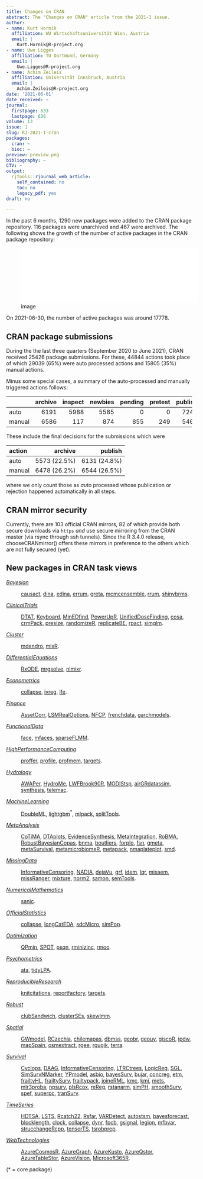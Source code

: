 ```yaml
---
title: Changes on CRAN
abstract: The "Changes on CRAN" article from the 2021-1 issue.
author:
- name: Kurt Hornik
  affiliation: WU Wirtschaftsuniversität Wien, Austria
  email: |
    Kurt.Hornik@R-project.org
- name: Uwe Ligges
  affiliation: TU Dortmund, Germany
  email: |
    Uwe.Ligges@R-project.org
- name: Achim Zeileis
  affiliation: Universität Innsbruck, Austria
  email: |
    Achim.Zeileis@R-project.org
date: '2021-06-01'
date_received: ~
journal:
  firstpage: 633
  lastpage: 636
volume: 13
issue: 1
slug: RJ-2021-1-cran
packages:
  cran: ~
  bioc: ~
preview: preview.png
bibliography: ~
CTV: ~
output:
  rjtools::rjournal_web_article:
    self_contained: no
    toc: no
    legacy_pdf: yes
draft: no

---
```







In the past 6 months, 1290 new packages were added to the CRAN package
repository. 116 packages were unarchived and 467 were archived. The
following shows the growth of the number of active packages in the CRAN
package repository:

![image](cran_growth.pdf){width="5in"}

On 2021-06-30, the number of active packages was around 17778.

## CRAN package submissions

During the the last three quarters (September 2020 to June 2021), CRAN
received 25426 package submissions. For these, 44844 actions took place
of which 29039 (65%) were auto processed actions and 15805 (35%) manual
actions.

Minus some special cases, a summary of the auto-processed and manually
triggered actions follows:

::: center
             archive   inspect   newbies   pending   pretest   publish   recheck   waiting
  -------- --------- --------- --------- --------- --------- --------- --------- ---------
  auto          6191      5988      5585         0         0      7244      2429      1602
  manual        6586       117       874       855       249      5467      1322       335
:::

These include the final decisions for the submissions which were

::: center
  action          archive        publish
  -------- -------------- --------------
  auto       5573 (22.5%)   6131 (24.8%)
  manual     6478 (26.2%)   6544 (26.5%)
:::

where we only count those as *auto* processed whose publication or
rejection happened automatically in all steps.

## CRAN mirror security

Currently, there are 103 official CRAN mirrors, 82 of which provide both
secure downloads via `https` *and* use secure mirroring from the CRAN
master (via rsync through ssh tunnels). Since the R 3.4.0 release,
chooseCRANmirror() offers these mirrors in preference to the others
which are not fully secured (yet).

## New packages in CRAN task views

[*Bayesian*](https://CRAN.R-project.org/view=Bayesian)

:   [causact](https://CRAN.R-project.org/package=causact),
    [dina](https://CRAN.R-project.org/package=dina),
    [edina](https://CRAN.R-project.org/package=edina),
    [errum](https://CRAN.R-project.org/package=errum),
    [greta](https://CRAN.R-project.org/package=greta),
    [mcmcensemble](https://CRAN.R-project.org/package=mcmcensemble),
    [rrum](https://CRAN.R-project.org/package=rrum),
    [shinybrms](https://CRAN.R-project.org/package=shinybrms).

[*ClinicalTrials*](https://CRAN.R-project.org/view=ClinicalTrials)

:   [DTAT](https://CRAN.R-project.org/package=DTAT),
    [Keyboard](https://CRAN.R-project.org/package=Keyboard),
    [MinEDfind](https://CRAN.R-project.org/package=MinEDfind),
    [PowerUpR](https://CRAN.R-project.org/package=PowerUpR),
    [UnifiedDoseFinding](https://CRAN.R-project.org/package=UnifiedDoseFinding),
    [cosa](https://CRAN.R-project.org/package=cosa),
    [crmPack](https://CRAN.R-project.org/package=crmPack),
    [presize](https://CRAN.R-project.org/package=presize),
    [randomizeR](https://CRAN.R-project.org/package=randomizeR),
    [replicateBE](https://CRAN.R-project.org/package=replicateBE),
    [rpact](https://CRAN.R-project.org/package=rpact),
    [simglm](https://CRAN.R-project.org/package=simglm).

[*Cluster*](https://CRAN.R-project.org/view=Cluster)

:   [mdendro](https://CRAN.R-project.org/package=mdendro),
    [mixR](https://CRAN.R-project.org/package=mixR).

[*DifferentialEquations*](https://CRAN.R-project.org/view=DifferentialEquations)

:   [RxODE](https://CRAN.R-project.org/package=RxODE),
    [mrgsolve](https://CRAN.R-project.org/package=mrgsolve),
    [nlmixr](https://CRAN.R-project.org/package=nlmixr).

[*Econometrics*](https://CRAN.R-project.org/view=Econometrics)

:   [collapse](https://CRAN.R-project.org/package=collapse),
    [ivreg](https://CRAN.R-project.org/package=ivreg),
    [lfe](https://CRAN.R-project.org/package=lfe).

[*Finance*](https://CRAN.R-project.org/view=Finance)

:   [AssetCorr](https://CRAN.R-project.org/package=AssetCorr),
    [LSMRealOptions](https://CRAN.R-project.org/package=LSMRealOptions),
    [NFCP](https://CRAN.R-project.org/package=NFCP),
    [frenchdata](https://CRAN.R-project.org/package=frenchdata),
    [garchmodels](https://CRAN.R-project.org/package=garchmodels).

[*FunctionalData*](https://CRAN.R-project.org/view=FunctionalData)

:   [face](https://CRAN.R-project.org/package=face),
    [mfaces](https://CRAN.R-project.org/package=mfaces),
    [sparseFLMM](https://CRAN.R-project.org/package=sparseFLMM).

[*HighPerformanceComputing*](https://CRAN.R-project.org/view=HighPerformanceComputing)

:   [proffer](https://CRAN.R-project.org/package=proffer),
    [profile](https://CRAN.R-project.org/package=profile),
    [profmem](https://CRAN.R-project.org/package=profmem),
    [targets](https://CRAN.R-project.org/package=targets).

[*Hydrology*](https://CRAN.R-project.org/view=Hydrology)

:   [AWAPer](https://CRAN.R-project.org/package=AWAPer),
    [HydroMe](https://CRAN.R-project.org/package=HydroMe),
    [LWFBrook90R](https://CRAN.R-project.org/package=LWFBrook90R),
    [MODIStsp](https://CRAN.R-project.org/package=MODIStsp),
    [airGRdatassim](https://CRAN.R-project.org/package=airGRdatassim),
    [synthesis](https://CRAN.R-project.org/package=synthesis),
    [telemac](https://CRAN.R-project.org/package=telemac).

[*MachineLearning*](https://CRAN.R-project.org/view=MachineLearning)

:   [DoubleML](https://CRAN.R-project.org/package=DoubleML),
    [lightgbm](https://CRAN.R-project.org/package=lightgbm)$^*$,
    [mlpack](https://CRAN.R-project.org/package=mlpack),
    [splitTools](https://CRAN.R-project.org/package=splitTools).

[*MetaAnalysis*](https://CRAN.R-project.org/view=MetaAnalysis)

:   [CoTiMA](https://CRAN.R-project.org/package=CoTiMA),
    [DTAplots](https://CRAN.R-project.org/package=DTAplots),
    [EvidenceSynthesis](https://CRAN.R-project.org/package=EvidenceSynthesis),
    [MetaIntegration](https://CRAN.R-project.org/package=MetaIntegration),
    [RoBMA](https://CRAN.R-project.org/package=RoBMA),
    [RobustBayesianCopas](https://CRAN.R-project.org/package=RobustBayesianCopas),
    [bnma](https://CRAN.R-project.org/package=bnma),
    [boutliers](https://CRAN.R-project.org/package=boutliers),
    [forplo](https://CRAN.R-project.org/package=forplo),
    [fsn](https://CRAN.R-project.org/package=fsn),
    [gmeta](https://CRAN.R-project.org/package=gmeta),
    [metaSurvival](https://CRAN.R-project.org/package=metaSurvival),
    [metamicrobiomeR](https://CRAN.R-project.org/package=metamicrobiomeR),
    [metapack](https://CRAN.R-project.org/package=metapack),
    [nmaplateplot](https://CRAN.R-project.org/package=nmaplateplot),
    [smd](https://CRAN.R-project.org/package=smd).

[*MissingData*](https://CRAN.R-project.org/view=MissingData)

:   [InformativeCensoring](https://CRAN.R-project.org/package=InformativeCensoring),
    [NADIA](https://CRAN.R-project.org/package=NADIA),
    [dejaVu](https://CRAN.R-project.org/package=dejaVu),
    [grf](https://CRAN.R-project.org/package=grf),
    [idem](https://CRAN.R-project.org/package=idem),
    [lqr](https://CRAN.R-project.org/package=lqr),
    [misaem](https://CRAN.R-project.org/package=misaem),
    [missRanger](https://CRAN.R-project.org/package=missRanger),
    [mixture](https://CRAN.R-project.org/package=mixture),
    [norm2](https://CRAN.R-project.org/package=norm2),
    [samon](https://CRAN.R-project.org/package=samon),
    [semTools](https://CRAN.R-project.org/package=semTools).

[*NumericalMathematics*](https://CRAN.R-project.org/view=NumericalMathematics)

:   [sanic](https://CRAN.R-project.org/package=sanic).

[*OfficialStatistics*](https://CRAN.R-project.org/view=OfficialStatistics)

:   [collapse](https://CRAN.R-project.org/package=collapse),
    [longCatEDA](https://CRAN.R-project.org/package=longCatEDA),
    [sdcMicro](https://CRAN.R-project.org/package=sdcMicro),
    [simPop](https://CRAN.R-project.org/package=simPop).

[*Optimization*](https://CRAN.R-project.org/view=Optimization)

:   [QPmin](https://CRAN.R-project.org/package=QPmin),
    [SPOT](https://CRAN.R-project.org/package=SPOT),
    [psqn](https://CRAN.R-project.org/package=psqn),
    [rminizinc](https://CRAN.R-project.org/package=rminizinc),
    [rmoo](https://CRAN.R-project.org/package=rmoo).

[*Psychometrics*](https://CRAN.R-project.org/view=Psychometrics)

:   [ata](https://CRAN.R-project.org/package=ata),
    [tidyLPA](https://CRAN.R-project.org/package=tidyLPA).

[*ReproducibleResearch*](https://CRAN.R-project.org/view=ReproducibleResearch)

:   [knitcitations](https://CRAN.R-project.org/package=knitcitations),
    [reportfactory](https://CRAN.R-project.org/package=reportfactory),
    [targets](https://CRAN.R-project.org/package=targets).

[*Robust*](https://CRAN.R-project.org/view=Robust)

:   [clubSandwich](https://CRAN.R-project.org/package=clubSandwich),
    [clusterSEs](https://CRAN.R-project.org/package=clusterSEs),
    [skewlmm](https://CRAN.R-project.org/package=skewlmm).

[*Spatial*](https://CRAN.R-project.org/view=Spatial)

:   [GWmodel](https://CRAN.R-project.org/package=GWmodel),
    [RCzechia](https://CRAN.R-project.org/package=RCzechia),
    [chilemapas](https://CRAN.R-project.org/package=chilemapas),
    [dbmss](https://CRAN.R-project.org/package=dbmss),
    [geobr](https://CRAN.R-project.org/package=geobr),
    [geouy](https://CRAN.R-project.org/package=geouy),
    [giscoR](https://CRAN.R-project.org/package=giscoR),
    [ipdw](https://CRAN.R-project.org/package=ipdw),
    [mapSpain](https://CRAN.R-project.org/package=mapSpain),
    [osmextract](https://CRAN.R-project.org/package=osmextract),
    [rgee](https://CRAN.R-project.org/package=rgee),
    [rgugik](https://CRAN.R-project.org/package=rgugik),
    [terra](https://CRAN.R-project.org/package=terra).

[*Survival*](https://CRAN.R-project.org/view=Survival)

:   [Cyclops](https://CRAN.R-project.org/package=Cyclops),
    [DAAG](https://CRAN.R-project.org/package=DAAG),
    [InformativeCensoring](https://CRAN.R-project.org/package=InformativeCensoring),
    [LTRCtrees](https://CRAN.R-project.org/package=LTRCtrees),
    [LogicReg](https://CRAN.R-project.org/package=LogicReg),
    [SGL](https://CRAN.R-project.org/package=SGL),
    [SimSurvNMarker](https://CRAN.R-project.org/package=SimSurvNMarker),
    [YPmodel](https://CRAN.R-project.org/package=YPmodel),
    [asbio](https://CRAN.R-project.org/package=asbio),
    [bayesSurv](https://CRAN.R-project.org/package=bayesSurv),
    [bujar](https://CRAN.R-project.org/package=bujar),
    [concreg](https://CRAN.R-project.org/package=concreg),
    [etm](https://CRAN.R-project.org/package=etm),
    [frailtyHL](https://CRAN.R-project.org/package=frailtyHL),
    [frailtySurv](https://CRAN.R-project.org/package=frailtySurv),
    [frailtypack](https://CRAN.R-project.org/package=frailtypack),
    [joineRML](https://CRAN.R-project.org/package=joineRML),
    [kmc](https://CRAN.R-project.org/package=kmc),
    [kmi](https://CRAN.R-project.org/package=kmi),
    [mets](https://CRAN.R-project.org/package=mets),
    [mlr3proba](https://CRAN.R-project.org/package=mlr3proba),
    [npsurv](https://CRAN.R-project.org/package=npsurv),
    [plsRcox](https://CRAN.R-project.org/package=plsRcox),
    [reReg](https://CRAN.R-project.org/package=reReg),
    [rstanarm](https://CRAN.R-project.org/package=rstanarm),
    [simPH](https://CRAN.R-project.org/package=simPH),
    [smoothSurv](https://CRAN.R-project.org/package=smoothSurv),
    [spef](https://CRAN.R-project.org/package=spef),
    [superpc](https://CRAN.R-project.org/package=superpc),
    [tranSurv](https://CRAN.R-project.org/package=tranSurv).

[*TimeSeries*](https://CRAN.R-project.org/view=TimeSeries)

:   [HDTSA](https://CRAN.R-project.org/package=HDTSA),
    [LSTS](https://CRAN.R-project.org/package=LSTS),
    [Rcatch22](https://CRAN.R-project.org/package=Rcatch22),
    [Rsfar](https://CRAN.R-project.org/package=Rsfar),
    [VARDetect](https://CRAN.R-project.org/package=VARDetect),
    [autostsm](https://CRAN.R-project.org/package=autostsm),
    [bayesforecast](https://CRAN.R-project.org/package=bayesforecast),
    [blocklength](https://CRAN.R-project.org/package=blocklength),
    [clock](https://CRAN.R-project.org/package=clock),
    [collapse](https://CRAN.R-project.org/package=collapse),
    [dynr](https://CRAN.R-project.org/package=dynr),
    [fpcb](https://CRAN.R-project.org/package=fpcb),
    [gsignal](https://CRAN.R-project.org/package=gsignal),
    [legion](https://CRAN.R-project.org/package=legion),
    [mfbvar](https://CRAN.R-project.org/package=mfbvar),
    [strucchangeRcpp](https://CRAN.R-project.org/package=strucchangeRcpp),
    [tensorTS](https://CRAN.R-project.org/package=tensorTS),
    [tsrobprep](https://CRAN.R-project.org/package=tsrobprep).

[*WebTechnologies*](https://CRAN.R-project.org/view=WebTechnologies)

:   [AzureCosmosR](https://CRAN.R-project.org/package=AzureCosmosR),
    [AzureGraph](https://CRAN.R-project.org/package=AzureGraph),
    [AzureKusto](https://CRAN.R-project.org/package=AzureKusto),
    [AzureQstor](https://CRAN.R-project.org/package=AzureQstor),
    [AzureTableStor](https://CRAN.R-project.org/package=AzureTableStor),
    [AzureVision](https://CRAN.R-project.org/package=AzureVision),
    [Microsoft365R](https://CRAN.R-project.org/package=Microsoft365R).

(\* = core package)
